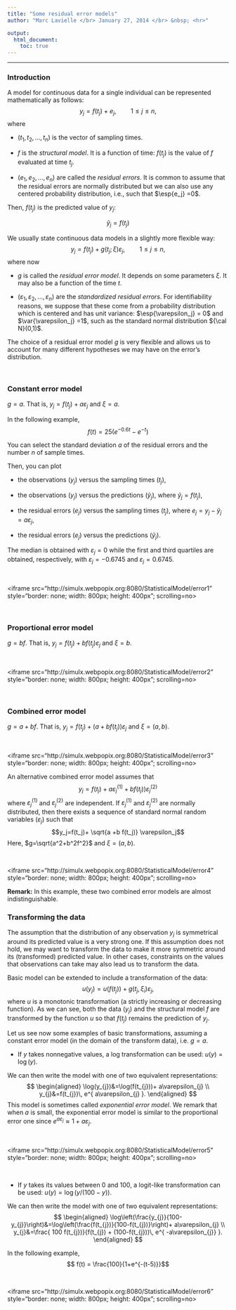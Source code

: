 ```yaml
---
title: "Some residual error models"
author: "Marc Lavielle </br> January 27, 2014 </br> &nbsp; <hr>"

output: 
  html_document:
    toc: true
---
```

---
<link href="../markdown3.css" rel="stylesheet"></link>  

$$
\newcommand{\esp}[1]{\mathbb{E}\left(#1\right)}
\newcommand{\var}[1]{\mbox{Var}\left(#1\right)}
$$


### Introduction

A model for continuous data for a single individual can be represented mathematically as follows:
$$
y_{j} = f(t_j) + e_j, \quad \quad  1\leq j \leq n,
$$
where

* $(t_1,t_2,\ldots , t_n)$  is the vector of sampling times. 

* $f$ is the *structural model*. It is a function of time: $f(t_j)$ is the value of $f$ evaluated at time $t_j$.

*  $(e_1, e_2, \ldots, e_n)$  are called the *residual errors*.
 It is common to assume  that the residual errors are normally distributed but we can also use any  centered probability distribution, i.e., such that $\esp{e_j} =0$.

Then, $f(t_j)$ is the predicted value of $y_j$:

$$ \tilde{y}_j = f(t_j) $$
 

We usually state continuous data models in a slightly more flexible way:
$$
y_{j} = f(t_j) + g(t_j ;\xi)\varepsilon_j  , \quad \quad  1\leq j \leq n,
$$
where now

* $g$  is called the *residual error model*. It depends on some parameters $\xi$.
It may also be a function of the time $t$.

* $(\varepsilon_1, \varepsilon_2, \ldots, \varepsilon_n)$  are the *standardized residual errors*.
For identifiability reasons, we suppose that these come from a probability distribution which is centered and has
unit variance: $\esp{\varepsilon_j} = 0$ and $\var{\varepsilon_j} =1$, such as the standard normal distribution ${\cal N}(0,1)$.


The choice of a residual error model $g$ is very flexible and allows us to account for
many different hypotheses we may have on the error's distribution. 

</br>

### Constant error model

$g=a$. That is,  $y_j=f(t_j)+a\varepsilon_j$ and $\xi=a$.

In the following example, 
$$ f(t) = 25\left( e^{-0.6 t} - e^{-t}\right) $$

You can select the standard deviation $a$  of the residual errors and
the number $n$ of sample times.

Then, you can plot

* the observations $(y_j)$ versus the sampling times $(t_j)$,

* the observations $(y_j)$ versus the predictions $(\tilde{y}_j)$, where $\tilde{y}_j = f(t_j)$,

* the residual errors $(e_j)$ versus the sampling times $(t_j)$, where
$e_j=y_j - \tilde{y}_j = a\varepsilon_j$,

* the residual errors $(e_j)$ versus the predictions $(\tilde{y}_j)$.

The median is obtained with $\varepsilon_j=0$ while the first and third quartiles are obtained, respectively, with $\varepsilon_j=-0.6745$ and $\varepsilon_j=0.6745$.

</br>

<iframe src="http://simulx.webpopix.org:8080/StatisticalModel/error1" style="border: none; width: 800px; height: 400px"; scrolling=no></iframe>

</br>

### Proportional error model
$g=bf$. That is,  $y_j=f(t_j)+b f(t_j) \varepsilon_j$ and $\xi=b$.

</br>

<iframe src="http://simulx.webpopix.org:8080/StatisticalModel/error2" style="border: none; width: 800px; height: 400px"; scrolling=no></iframe>

</br>

### Combined error model
$g=a+bf$. That is,  $y_j=f(t_j)+(a+b f(t_j)) \varepsilon_j$ and $\xi=(a,b)$.

</br>

<iframe src="http://simulx.webpopix.org:8080/StatisticalModel/error3" style="border: none; width: 800px; height: 400px"; scrolling=no></iframe>

An alternative combined error model assumes that
$$y_j=f(t_j)+ a \varepsilon_j^{(1)}+b f(t_j)) \varepsilon_j^{(2)}$$
where $\varepsilon_j^{(1)}$ and $\varepsilon_j^{(2)}$ are independent.
If $\varepsilon_j^{(1)}$ and $\varepsilon_j^{(2)}$ are normally distributed, then there exists a sequence of standard normal random variables $(\varepsilon_j)$ such that 
$$y_j=f(t_j)+ \sqrt{a +b f(t_j)} \varepsilon_j$$
Here, $g=\sqrt{a^2+b^2f^2}$ and $\xi=(a,b)$.

</br>

<iframe src="http://simulx.webpopix.org:8080/StatisticalModel/error4" style="border: none; width: 800px; height: 400px"; scrolling=no></iframe>

**Remark:** In this example, these two combined error models are almost indistinguishable.
</br>

### Transforming the data

The assumption that the distribution of any observation $y_{j}$ is symmetrical around its predicted value is a very strong one.
If this assumption does not hold, we may want to transform the data to make it more symmetric around its (transformed) predicted value.
 In other cases, constraints on the values that observations can take may also lead us to transform the data.

Basic model  can be extended to include a transformation of the data:
$$
u(y_{j})=u(f(t_{j}))+ g(t_{j},\xi_i)\varepsilon_{j} ,
$$
where $u$ is a  monotonic transformation (a strictly increasing or decreasing function).
As we can see, both the data $(y_{j})$ and the structural model $f$ are transformed by the function
$u$ so that $f(t_{j})$ remains the prediction of $y_{j}$.

Let us see now some  examples of basic transformations, assuming a constant error model (in the domain of the transform data), i.e.  $g=a$.

* If $y$ takes nonnegative values, a log transformation can be used:
$u(y) = \log(y)$.

We can then write the model with one of two equivalent representations:
$$
\begin{aligned}
\log(y_{j})&=\log(f(t_{j}))+ a\varepsilon_{j}  \\
y_{j}&=f(t_{j})\, e^{ a\varepsilon_{j} }.
\end{aligned}
$$
This model is sometimes called *exponential error model*. 
We  remark that when $a$ is small,  the exponential error model is similar to the proportional error one since $e^{a\varepsilon_j} \approx 1 + a\varepsilon_j$.

</br>

<iframe src="http://simulx.webpopix.org:8080/StatisticalModel/error5" style="border: none; width: 800px; height: 400px"; scrolling=no></iframe>

</br>

* If $y$ takes its values between 0 and 100, a logit-like transformation can be used:
$u(y) = \log(y/(100-y))$.

We can then write the model with one of two equivalent representations:
$$
\begin{aligned}
\log\left(\frac{y_{j}}{100-y_{j}}\right)&=\log\left(\frac{f(t_{j})}{100-f(t_{j})}\right)+ a\varepsilon_{j}  \\
y_{j}&=\frac{ 100 f(t_{j})}{f(t_{j}) + (100-f(t_{j}))\, e^{ -a\varepsilon_{j}} }.
\end{aligned}
$$

In the following example, 
$$ f(t) = \frac{100}{1+e^{-(t-5)}}$$

</br>

<iframe src="http://simulx.webpopix.org:8080/StatisticalModel/error6" style="border: none; width: 800px; height: 400px"; scrolling=no></iframe>
